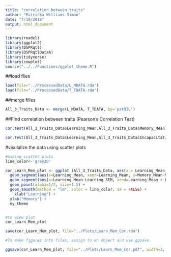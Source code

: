 ```yaml
---
title: "correlation_between_traits"
author: "Patricka Williams-Simon"
date: "7/19/2018"
output: html_document
---
```



```r
library(readxl)
library(ggplot2)
library(DSPRqtl)
library(DSPRqtlDataA)
library(tidyverse)
library(cowplot)
source("../../Functions/ggplot_theme.R")
```

##load flies

```r
load(file="../ProcessedData/L_MDATA.rda")
load(file="../ProcessedData/T_TDATA.rda")

```

##merge filies 

```r
All_3_Traits_Data <- merge(L_MDATA, T_TDATA, by='patRIL')

```

##Find correlation between traits (Pearson's Correlation Test)

```r
cor.test(All_3_Traits_Data$Learning_Mean,All_3_Traits_Data$Memory_Mean)

cor.test(All_3_Traits_Data$Learning_Mean,All_3_Traits_Data$Incapacitation_Mean)

```

#visulalize the data using scatter plots

```r

#making scatter plots
line_color<-'grey30'

cor_Learn_Mem_plot <- ggplot (All_3_Traits_Data, aes(x = Learning_Mean, y = Memory_Mean))+
  geom_segment(aes(x=Learning_Mean, xend=Learning_Mean, y=Memory_Mean-Memory_SEM, yend=Memory_Mean+Memory_SEM), color=LM_cols[2], alpha=1/2)+
  geom_segment(aes(x=Learning_Mean-Learning_SEM, xend=Learning_Mean + Learning_SEM, y=Memory_Mean, yend=Memory_Mean), color=LM_cols[1], alpha=1/2)+
  geom_point(alpha=1/2, size=1.5) +
  geom_smooth(method = "lm", color = line_color, se = FALSE) +
    xlab("Learning") +
  ylab("Memory") +
  my_theme


#to view plot
cor_Learn_Mem_plot

save(cor_Learn_Mem_plot, file="../Plots/Learn_Mem_Cor.rda")

#To make figures into files, assign to an object and use ggsave

ggsave(cor_Learn_Mem_plot, file="../Plots/Learn_Mem_Cor.pdf", width=3, height=3)

```

